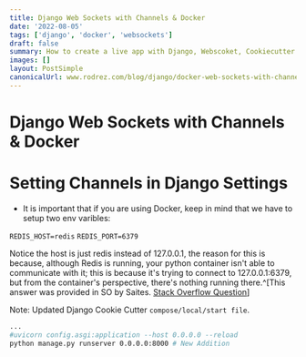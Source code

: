 ```yaml
---
title: Django Web Sockets with Channels & Docker
date: '2022-08-05'
tags: ['django', 'docker', 'websockets']
draft: false
summary: How to create a live app with Django, Webscoket, Cookiecutter and Docker
images: []
layout: PostSimple
canonicalUrl: www.rodrez.com/blog/django/docker-web-sockets-with-channels-and-docker
---
```


# Django Web Sockets with Channels & Docker

# Setting Channels in Django Settings

- It is important that if you are using Docker, keep in mind that we have to setup two env varibles:

`REDIS_HOST=redis`
`REDIS_PORT=6379`

Notice the host is just redis instead of 127.0.0.1, the reason for this is because,
although Redis is running, your python container isn't able to communicate with it;
this is because it's trying to connect to 127.0.0.1:6379, but from the container's perspective,
there's nothing running there.^[This answer was provided in SO by Saites. [Stack Overflow Question](https://stackoverflow.com/questions/59976480/docker-errno-111-connect-call-failed-127-0-0-1-6379#:~:text=22-,Try%20changing%20127.0.0.1%3A6379%20to%20redis%3A6379.,-Although%20Redis%20is)]

Note: Updated Django Cookie Cutter `compose/local/start file`.

```bash:compose/local/django/start.sh
...
#uvicorn config.asgi:application --host 0.0.0.0 --reload
python manage.py runserver 0.0.0.0:8000 # New Addition
```
